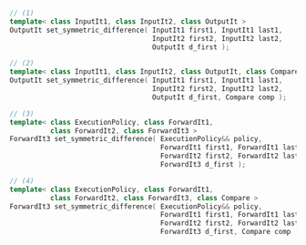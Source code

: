 ```cpp
// (1)
template< class InputIt1, class InputIt2, class OutputIt >
OutputIt set_symmetric_difference( InputIt1 first1, InputIt1 last1,
                                   InputIt2 first2, InputIt2 last2,
                                   OutputIt d_first );

// (2)
template< class InputIt1, class InputIt2, class OutputIt, class Compare >
OutputIt set_symmetric_difference( InputIt1 first1, InputIt1 last1,
                                   InputIt2 first2, InputIt2 last2,
                                   OutputIt d_first, Compare comp );

// (3)
template< class ExecutionPolicy, class ForwardIt1,
          class ForwardIt2, class ForwardIt3 >
ForwardIt3 set_symmetric_difference( ExecutionPolicy&& policy,
                                     ForwardIt1 first1, ForwardIt1 last1,
                                     ForwardIt2 first2, ForwardIt2 last2,
                                     ForwardIt3 d_first );

// (4)
template< class ExecutionPolicy, class ForwardIt1,
          class ForwardIt2, class ForwardIt3, class Compare >
ForwardIt3 set_symmetric_difference( ExecutionPolicy&& policy,
                                     ForwardIt1 first1, ForwardIt1 last1,
                                     ForwardIt2 first2, ForwardIt2 last2,
                                     ForwardIt3 d_first, Compare comp );
```
